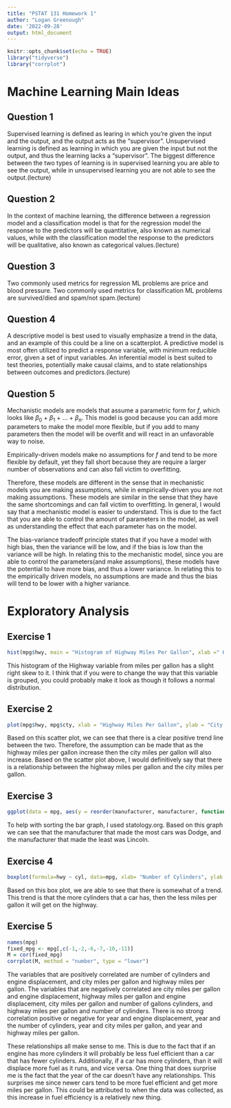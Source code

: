 ```yaml
---
title: "PSTAT 131 Homework 1"
author: "Logan Greenough"
date: '2022-09-28'
output: html_document
---
```


```r
knitr::opts_chunk$set(echo = TRUE)
library("tidyverse")
library("corrplot")
```
# Machine Learning Main Ideas

## Question 1
Supervised learning is defined as learing in which you're given the input and the output, and the output acts as the "supervisor". Unsupervised learning is defined as learning in which you are given the input but not the output, and thus the learning lacks a "supervisor". The biggest difference between the two types of learning is in supervised learning you are able to see the output, while in unsupervised learning you are not able to see the output.(lecture)

## Question 2
In the context of machine learning, the difference between a regression model and a classification model is that for the regression model the response to the predictors will be quantitative, also known as numerical values, while with the classification model the response to the predictors will be qualitative, also known as categorical values.(lecture)

## Question 3
Two commonly used metrics for regression ML problems are price and blood pressure. Two commonly used metrics for classification ML problems are survived/died and spam/not spam.(lecture)

## Question 4
A descriptive model is best used to visually emphasize a trend in the data, and an example of this could be a line on a scatterplot.
A predictive model is most often utilized to predict a response variable, with minimum reducible error, given a set of input variables. 
An inferential model is best suited to test theories, potentially make causal claims, and to state relationships between outcomes and predictors.(lecture)

## Question 5
Mechanistic models are models that assume a parametric form for $f$, which looks like $\beta_0$ + $\beta_1$ + $...$ + $\beta_n$. This model is good because you can add more parameters to make the model more flexible, but if you add to many parameters then the model will be overfit and will react in an unfavorable way to noise.

Empirically-driven models make no assumptions for $f$ and tend to be more flexible by default, yet they fall short because they are require a larger number of observations and can also fall victim to overfitting.

Therefore, these models are different in the sense that in mechanistic models you are making assumptions, while in empirically-driven you are not making assumptions. These models are similar in the sense that they have the same shortcomings and can fall victim to overfitting.
In general, I would say that a mechanistic model is easier to understand. This is due to the fact that you are able to control the amount of parameters in the model, as well as understanding the effect that each parameter has on the model.

The bias-variance tradeoff principle states that if you have a model with high bias, then the variance will be low, and if the bias is low than the variance will be high. In relating this to the mechanistic model, since you are able to control the parameters(and make assumptions), these models have the potential to have more bias, and thus a lower variance. In relating this to the empirically driven models, no assumptions are made and thus the bias will tend to be lower with a higher variance.

# Exploratory Analysis

## Exercise 1
```r
hist(mpg$hwy, main = "Histogram of Highway Miles Per Gallon", xlab =" Highway Miles Per Gallon")
```

This histogram of the Highway variable from miles per gallon has a slight right skew to it. I think that if you were to change the way that this variable is grouped, you could probably make it look as though it follows a normal distribution. 

## Exercise 2
```r
plot(mpg$hwy, mpg$cty, xlab = "Highway Miles Per Gallon", ylab = "City Miles Per Gallon", main = "Highway Miles Per Gallon vs City Miles Per Gallon")
```

Based on this scatter plot, we can see that there is a clear positive trend line between the two. Therefore, the assumption can be made that as the highway miles per gallon increase then the city miles per gallon will also increase. Based on the scatter plot above, I would definitively say that there is a relationship between the highway miles per gallon and the city miles per gallon.

## Exercise 3

```r
ggplot(data = mpg, aes(y = reorder(manufacturer, manufacturer, function(y)-length(y)))) + geom_bar(stat = 'count') + labs(x = "Number of Cars", y = "Manufacturer")
```

To help with sorting the bar graph, I used statology.org. Based on this graph we can see that the manufacturer that made the most cars was Dodge, and the manufacturer that made the least was Lincoln. 

## Exercise 4

```r
boxplot(formula=hwy ~ cyl, data=mpg, xlab= "Number of Cylinders", ylab = "Miles Per Gallon on the Highway")
```

Based on this box plot, we are able to see that there is somewhat of a trend. This trend is that the more cylinders that a car has, then the less miles per gallon it will get on the highway.

## Exercise 5

```r
names(mpg)
fixed_mpg <- mpg[,c(-1,-2,-6,-7,-10,-11)]
M = cor(fixed_mpg)
corrplot(M, method = "number", type = "lower")
```

The variables that are positively correlated are number of cylinders and engine displacement, and city miles per gallon and highway miles per gallon. The variables that are negatively correlated are city miles per gallon and engine displacement, highway miles per gallon and engine displacement, city miles per gallon and number of gallons cylinders, and highway miles per gallon and number of cylinders. There is no strong correlation positive or negative for year and engine displacement, year and the number of cylinders, year and city miles per gallon, and year and highway miles per gallon.

These relationships all make sense to me. This is due to the fact that if an engine has more cylinders it will probably be less fuel efficient than a car that has fewer cylinders. Additionally, if a car has more cylinders, than it will displace more fuel as it runs, and vice versa. One thing that does surprise me is the fact that the year of the car doesn't have any relationships. This surprises me since newer cars tend to be more fuel efficient and get more miles per gallon. This could be attributed to when the data was collected, as this increase in fuel efficiency is a relatively new thing. 